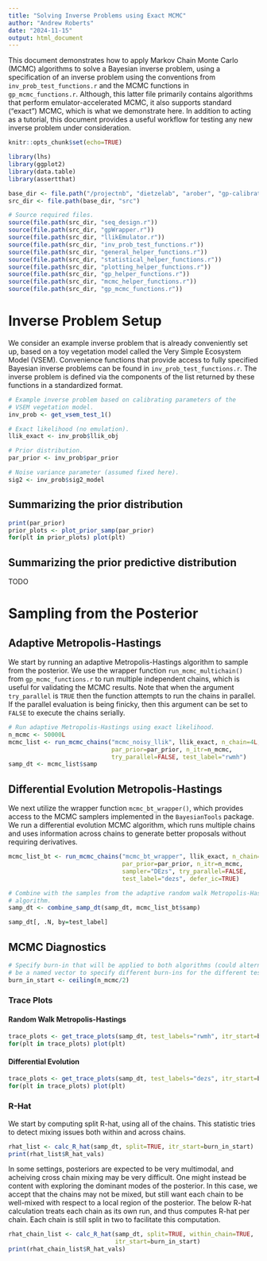 ```yaml
---
title: "Solving Inverse Problems using Exact MCMC"
author: "Andrew Roberts"
date: "2024-11-15"
output: html_document
---
```


This document demonstrates how to apply Markov Chain Monte Carlo (MCMC)
algorithms to solve a Bayesian inverse problem, using a specification of an 
inverse problem using the conventions from `inv_prob_test_functions.r` and 
the MCMC functions in `gp_mcmc_functions.r`. Although, this latter file 
primarily contains algorithms that perform emulator-accelerated MCMC, it also 
supports standard ("exact") MCMC, which is what we demonstrate here. In 
addition to acting as a tutorial, this document provides a useful workflow 
for testing any new inverse problem under consideration.


```r
knitr::opts_chunk$set(echo=TRUE)

library(lhs)
library(ggplot2)
library(data.table)
library(assertthat)

base_dir <- file.path("/projectnb", "dietzelab", "arober", "gp-calibration")
src_dir <- file.path(base_dir, "src")

# Source required files.
source(file.path(src_dir, "seq_design.r"))
source(file.path(src_dir, "gpWrapper.r"))
source(file.path(src_dir, "llikEmulator.r"))
source(file.path(src_dir, "inv_prob_test_functions.r"))
source(file.path(src_dir, "general_helper_functions.r"))
source(file.path(src_dir, "statistical_helper_functions.r"))
source(file.path(src_dir, "plotting_helper_functions.r"))
source(file.path(src_dir, "gp_helper_functions.r"))
source(file.path(src_dir, "mcmc_helper_functions.r"))
source(file.path(src_dir, "gp_mcmc_functions.r"))
```

# Inverse Problem Setup
We consider an example inverse problem that is already conveniently set up, 
based on a toy vegetation model called the Very Simple Ecosystem Model (VSEM).
Convenience functions that provide access to fully specified Bayesian inverse 
problems can be found in `inv_prob_test_functions.r`. The inverse problem 
is defined via the components of the list returned by these functions in a 
standardized format.
```r
# Example inverse problem based on calibrating parameters of the 
# VSEM vegetation model.
inv_prob <- get_vsem_test_1()

# Exact likelihood (no emulation).
llik_exact <- inv_prob$llik_obj

# Prior distribution.
par_prior <- inv_prob$par_prior

# Noise variance parameter (assumed fixed here).
sig2 <- inv_prob$sig2_model
```

## Summarizing the prior distribution
```r
print(par_prior)
prior_plots <- plot_prior_samp(par_prior)
for(plt in prior_plots) plot(plt)
```

## Summarizing the prior predictive distribution
TODO

# Sampling from the Posterior

## Adaptive Metropolis-Hastings
We start by running an adaptive Metropolis-Hastings algorithm to sample from 
the posterior. We use the wrapper function `run_mcmc_multichain()` from 
`gp_mcmc_functions.r` to run multiple independent chains, which is useful 
for validating the MCMC results. Note that when the argument `try_parallel`
is `TRUE` then the function attempts to run the chains in parallel. If the 
parallel evaluation is being finicky, then this argument can be set to `FALSE`
to execute the chains serially.
```r
# Run adaptive Metropolis-Hastings using exact likelihood. 
n_mcmc <- 50000L
mcmc_list <- run_mcmc_chains("mcmc_noisy_llik", llik_exact, n_chain=4L,  
                             par_prior=par_prior, n_itr=n_mcmc, 
                             try_parallel=FALSE, test_label="rwmh")
samp_dt <- mcmc_list$samp
```

## Differential Evolution Metropolis-Hastings
We next utilize the wrapper function `mcmc_bt_wrapper()`, which provides access
to the MCMC samplers implemented in the `BayesianTools` package. We run 
a differential evolution MCMC algorithm, which runs multiple chains and uses 
information across chains to generate better proposals without requiring 
derivatives.
```r
mcmc_list_bt <- run_mcmc_chains("mcmc_bt_wrapper", llik_exact, n_chain=4L,  
                                par_prior=par_prior, n_itr=n_mcmc, 
                                sampler="DEzs", try_parallel=FALSE, 
                                test_label="dezs", defer_ic=TRUE)
```

```r
# Combine with the samples from the adaptive random walk Metropolis-Hastings 
# algorithm.
samp_dt <- combine_samp_dt(samp_dt, mcmc_list_bt$samp)

samp_dt[, .N, by=test_label]
```


## MCMC Diagnostics

```r
# Specify burn-in that will be applied to both algorithms (could alternatively
# be a named vector to specify different burn-ins for the different test labels).
burn_in_start <- ceiling(n_mcmc/2)
```

### Trace Plots

#### Random Walk Metropolis-Hastings
```r
trace_plots <- get_trace_plots(samp_dt, test_labels="rwmh", itr_start=burn_in_start)
for(plt in trace_plots) plot(plt)
```

#### Differential Evolution
```r
trace_plots <- get_trace_plots(samp_dt, test_labels="dezs", itr_start=burn_in_start)
for(plt in trace_plots) plot(plt)
```


### R-Hat
We start by computing split R-hat, using all of the chains. This statistic 
tries to detect mixing issues both within and across chains. 
```r
rhat_list <- calc_R_hat(samp_dt, split=TRUE, itr_start=burn_in_start)
print(rhat_list$R_hat_vals)
```

In some settings, posteriors are expected to be very multimodal, and acheiving 
cross chain mixing may be very difficult. One might instead be content with 
exploring the dominant modes of the posterior. In this case, we accept that the 
chains may not be mixed, but still want each chain to be well-mixed with respect
to a local region of the posterior. The below R-hat calculation treats each 
chain as its own run, and thus computes R-hat per chain. Each chain is still 
split in two to facilitate this computation.

```r
rhat_chain_list <- calc_R_hat(samp_dt, split=TRUE, within_chain=TRUE,
                              itr_start=burn_in_start)
print(rhat_chain_list$R_hat_vals)
```






